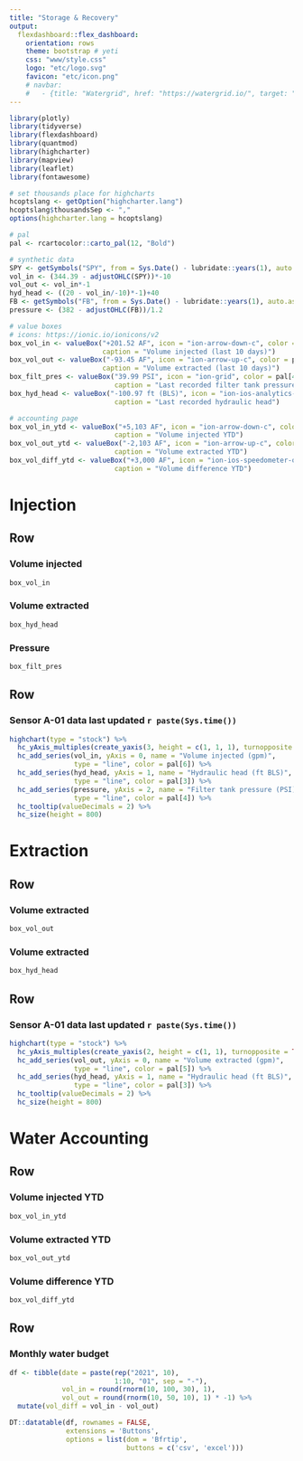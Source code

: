```yaml
---
title: "Storage & Recovery"
output: 
  flexdashboard::flex_dashboard:
    orientation: rows
    theme: bootstrap # yeti
    css: "www/style.css"
    logo: "etc/logo.svg"
    favicon: "etc/icon.png"
    # navbar:
    #   - {title: "Watergrid", href: "https://watergrid.io/", target: "_blank", position: "right"}
---
```


<script>
$('.navbar-logo').wrap('<a href="https://www.watergrid.io" target="_blank">');
</script>

```r
library(plotly)
library(tidyverse)
library(flexdashboard)
library(quantmod)
library(highcharter)
library(mapview)
library(leaflet)
library(fontawesome)

# set thousands place for highcharts
hcoptslang <- getOption("highcharter.lang")
hcoptslang$thousandsSep <- ","
options(highcharter.lang = hcoptslang)

# pal
pal <- rcartocolor::carto_pal(12, "Bold")

# synthetic data
SPY <- getSymbols("SPY", from = Sys.Date() - lubridate::years(1), auto.assign = FALSE) 
vol_in <- (344.39 - adjustOHLC(SPY))*-10
vol_out <- vol_in*-1
hyd_head <- ((20 - vol_in/-10)*-1)+40
FB <- getSymbols("FB", from = Sys.Date() - lubridate::years(1), auto.assign = FALSE)
pressure <- (382 - adjustOHLC(FB))/1.2

# value boxes
# icons: https://ionic.io/ionicons/v2
box_vol_in <- valueBox("+201.52 AF", icon = "ion-arrow-down-c", color = pal[6],
                       caption = "Volume injected (last 10 days)")
box_vol_out <- valueBox("-93.45 AF", icon = "ion-arrow-up-c", color = pal[5],
                       caption = "Volume extracted (last 10 days)")
box_filt_pres <- valueBox("39.99 PSI", icon = "ion-grid", color = pal[4],
                          caption = "Last recorded filter tank pressure")
box_hyd_head <- valueBox("-100.97 ft (BLS)", icon = "ion-ios-analytics-outline", color = pal[3],
                          caption = "Last recorded hydraulic head")

# accounting page
box_vol_in_ytd <- valueBox("+5,103 AF", icon = "ion-arrow-down-c", color = pal[6],
                          caption = "Volume injected YTD")
box_vol_out_ytd <- valueBox("-2,103 AF", icon = "ion-arrow-up-c", color = pal[5],
                          caption = "Volume extracted YTD")
box_vol_diff_ytd <- valueBox("+3,000 AF", icon = "ion-ios-speedometer-outline", color = pal[12],
                          caption = "Volume difference YTD")
```


Injection
=======================================================================

Row
-----------------------------------------------------------------------

### Volume injected {.value-box}

```r
box_vol_in
```

### Volume extracted {.value-box}

```r
box_hyd_head
```

### Pressure {.value-box}

```r
box_filt_pres
```

Row
-----------------------------------------------------------------------

### **Sensor A-01** data last updated `r paste(Sys.time())`

```r
highchart(type = "stock") %>% 
  hc_yAxis_multiples(create_yaxis(3, height = c(1, 1, 1), turnopposite = TRUE)) %>% 
  hc_add_series(vol_in, yAxis = 0, name = "Volume injected (gpm)", 
                type = "line", color = pal[6]) %>% 
  hc_add_series(hyd_head, yAxis = 1, name = "Hydraulic head (ft BLS)", 
                type = "line", color = pal[3]) %>% 
  hc_add_series(pressure, yAxis = 2, name = "Filter tank pressure (PSI)", 
                type = "line", color = pal[4]) %>% 
  hc_tooltip(valueDecimals = 2) %>% 
  hc_size(height = 800)
```


Extraction
=======================================================================

Row
-----------------------------------------------------------------------

### Volume extracted {.value-box}

```r
box_vol_out
```

### Volume extracted {.value-box}

```r
box_hyd_head
```



Row
-----------------------------------------------------------------------


### **Sensor A-01** data last updated `r paste(Sys.time())`

```r
highchart(type = "stock") %>% 
  hc_yAxis_multiples(create_yaxis(2, height = c(1, 1), turnopposite = TRUE)) %>% 
  hc_add_series(vol_out, yAxis = 0, name = "Volume extracted (gpm)",
                type = "line", color = pal[5]) %>% 
  hc_add_series(hyd_head, yAxis = 1, name = "Hydraulic head (ft BLS)", 
                type = "line", color = pal[3]) %>% 
  hc_tooltip(valueDecimals = 2) %>% 
  hc_size(height = 800)
```


Water Accounting
=======================================================================

Row
-----------------------------------------------------------------------

### Volume injected YTD {.value-box}

```r
box_vol_in_ytd
```

### Volume extracted YTD {.value-box}

```r
box_vol_out_ytd
```

### Volume difference YTD {.value-box}

```r
box_vol_diff_ytd
```


Row
-----------------------------------------------------------------------

### Monthly water budget

```r
df <- tibble(date = paste(rep("2021", 10),
                          1:10, "01", sep = "-"), 
             vol_in = round(rnorm(10, 100, 30), 1),
             vol_out = round(rnorm(10, 50, 10), 1) * -1) %>% 
  mutate(vol_diff = vol_in - vol_out)

DT::datatable(df, rownames = FALSE, 
              extensions = 'Buttons',
              options = list(dom = 'Bfrtip',
                             buttons = c('csv', 'excel')))
```
